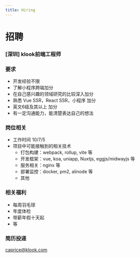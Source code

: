 ```yaml
---
title: Hiring
---
```


# 招聘

### [深圳] klook前端工程师
### 要求
* 开发经验不限
* 了解小程序跨端加分
* 在自己感兴趣的领域研究的比较深入加分
* 熟悉 Vue SSR，React SSR，小程序 加分
* 英文6级及其以上 加分
* 有一定沟通能力，能清楚表达自己的想法
### 岗位相关
* 工作时间 10/7/5
* 项目中可能接触到的相关技术
    * 打包构建：webpack, rollup, vite 等
    * 开发框架：vue, koa, uniapp, Nuxtjs, eggjs/midwayjs 等
    * 服务相关：nginx 等
    * 部署监控：docker, pm2, alinode 等
    * 其他
### 相关福利
* 每周羽毛球
* 年度体检
* 带薪年假十天起
* 等
### 简历投递
caprice@klook.com
